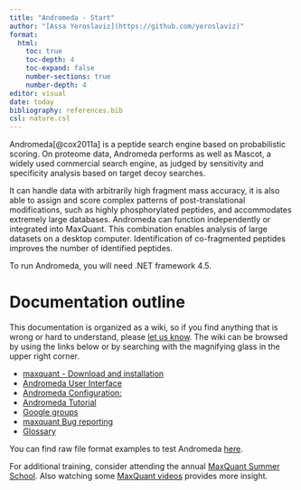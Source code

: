 ```yaml
---
title: "Andromeda - Start"
author: "[Assa Yeroslaviz](https://github.com/yeroslaviz)"
format: 
  html:
    toc: true
    toc-depth: 4
    toc-expand: false
    number-sections: true
    number-depth: 4
editor: visual
date: today
bibliography: references.bib
csl: nature.csl
---
```


Andromeda[@cox2011a] is a peptide search engine based on probabilistic scoring. On proteome data, Andromeda performs as well as Mascot, a widely used commercial search engine, as judged by sensitivity and specificity analysis based on target decoy searches.

It can handle data with arbitrarily high fragment mass accuracy, it is also able to assign and score complex patterns of post-translational modifications, such as highly phosphorylated peptides, and accommodates extremely large databases. Andromeda can function independently or integrated into MaxQuant. This combination enables analysis of large datasets on a desktop computer. Identification of co-fragmented peptides improves the number of identified peptides.

To run Andromeda, you will need .NET framework 4.5.

# Documentation outline

This documentation is organized as a wiki, so if you find anything that is wrong or hard to understand, please [let us know](contact.html). The wiki can be browsed by using the links below or by searching with the magnifying glass in the upper right corner.

-   [maxquant - Download and installation](maxquant_instructions.html)
-   [Andromeda User Interface](andromeda_user-interface.html)
-   [Andromeda Configuration:](andromeda_configurations.html)
-   [Andromeda Tutorial](andromeda_tutorial.html)
-   [Google groups](https://groups.google.com/g/maxquant-list?pli=1)
-   [maxquant Bug reporting](https://github.com/cox-labs/CoxLab_Bug_Reporting)
-   [Glossary](Glossary.html)

You can find raw file format examples to test Andromeda [here](http://andromeda-search.org/AndromedaExample.zip).

For additional training, consider attending the annual [MaxQuant Summer School](https://maxquant.org/summer_school/). Also watching some [MaxQuant videos](http://www.youtube.com/channel/UCKYzYTm1cnmc0CFAMhxDO8w) provides more insight.
